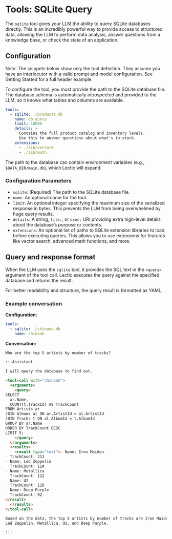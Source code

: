 # Tools: SQLite Query

The `sqlite` tool gives your LLM the ability to query SQLite databases
directly. This is an incredibly powerful way to provide access to structured
data, allowing the LLM to perform data analysis, answer questions from a
knowledge base, or check the state of an application.

## Configuration

Note: The snippets below show only the tool definition. They assume you have
an interlocutor with a valid prompt and model configuration. See Getting
Started for a full header example.

To configure the tool, you must provide the path to the SQLite database
file. The database schema is automatically introspected and provided to the
LLM, so it knows what tables and columns are available.

```yaml
tools:
  - sqlite: ./products.db
    name: db_query
    limit: 10000
    details: >
      Contains the full product catalog and inventory levels.
      Use this to answer questions about what's in stock.
    extensions:
      - ./lib/vector0
      - ./lib/math
```

The path to the database can contain environment variables (e.g.,
`$DATA_DIR/main.db`), which Lectic will expand.

### Configuration Parameters

- `sqlite`: (Required) The path to the SQLite database file.
- `name`: An optional name for the tool.
- `limit`: An optional integer specifying the maximum size of the serialized
  response in bytes. This prevents the LLM from being overwhelmed by huge
  query results.
- `details`: A string, `file:`, or `exec:` URI providing extra high-level
  details about the database's purpose or contents.
- `extensions`: An optional list of paths to SQLite extension libraries to
  load before executing queries. This allows you to use extensions for
  features like vector search, advanced math functions, and more.

## Query and response format

When the LLM uses the `sqlite` tool, it provides the SQL text in the
`<query>` argument of the tool call. Lectic executes the query against the
specified database and returns the result.

For better readability and structure, the query result is formatted as YAML.

### Example conversation

**Configuration:**
```yaml
tools:
  - sqlite: ./chinook.db
    name: chinook
```

**Conversation:**
````markdown
Who are the top 5 artists by number of tracks?

:::Assistant

I will query the database to find out.

<tool-call with="chinook">
  <arguments>
    <query>
SELECT
  ar.Name,
  COUNT(t.TrackId) AS TrackCount
FROM Artists ar
JOIN Albums al ON ar.ArtistId = al.ArtistId
JOIN Tracks t ON al.AlbumId = t.AlbumId
GROUP BY ar.Name
ORDER BY TrackCount DESC
LIMIT 5;
    </query>
  </arguments>
  <results>
    <result type="text">- Name: Iron Maiden
  TrackCount: 213
- Name: Led Zeppelin
  TrackCount: 114
- Name: Metallica
  TrackCount: 112
- Name: U2
  TrackCount: 110
- Name: Deep Purple
  TrackCount: 92
</result>
  </results>
</tool-call>

Based on the data, the top 5 artists by number of tracks are Iron Maiden,
Led Zeppelin, Metallica, U2, and Deep Purple.

:::
````